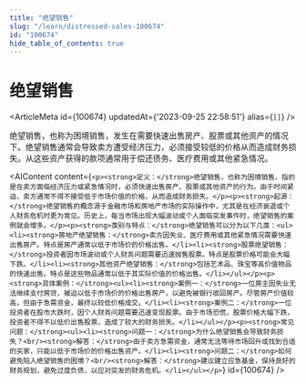 ```yaml
---
title: "绝望销售"
slug: "/learn/distressed-sales-100674"
id: "100674"
hide_table_of_contents: true
---
```



# 绝望销售

<ArticleMeta id={100674} updatedAt={'2023-09-25 22:58:51'} alias={`[]`} />
<div className='border-solid border-b border-t-0 my-4 border-[var(--ifm-color-gray-300)]' />

绝望销售，也称为困境销售，发生在需要快速出售房产、股票或其他资产的情况下。绝望销售通常会导致卖方遭受经济压力，必须接受较低的价格从而造成财务损失。从这些资产获得的款项通常用于偿还债务、医疗费用或其他紧急情况。

<AIContent content={`<p><strong>定义：</strong>绝望销售，也称为困境销售，指的是在卖方面临经济压力或紧急情况时，必须快速出售房产、股票或其他资产的行为。由于时间紧迫，卖方通常不得不接受低于市场价值的价格，从而造成财务损失。</p><p><strong>起源：</strong>绝望销售的概念源于金融市场和房地产市场的实际操作中，尤其是在经济衰退或个人财务危机时更为常见。历史上，每当市场出现大幅波动或个人面临突发事件时，绝望销售的案例就会增多。</p><p><strong>类别与特点：</strong>绝望销售可以分为以下几类：<ul><li><strong>房地产绝望销售：</strong>卖方因失业、医疗费用或其他紧急情况需要快速出售房产。特点是房产通常以低于市场价的价格出售。</li><li><strong>股票绝望销售：</strong>投资者因市场波动或个人财务问题需要迅速抛售股票。特点是股票价格可能会大幅下跌。</li><li><strong>其他资产绝望销售：</strong>包括艺术品、珠宝等高价值物品的快速出售。特点是这些物品通常以低于其实际价值的价格出售。</li></ul></p><p><strong>具体案例：</strong><ul><li><strong>案例一：</strong>一位房主因失业无法继续支付房贷，被迫以低于市场价的价格出售房产，以避免被银行收回房产。尽管房产价值较高，但由于急需资金，最终以较低价格成交。</li><li><strong>案例二：</strong>一位投资者在股市大跌时，因个人财务问题需要迅速变现股票。由于市场恐慌，股票价格大幅下跌，投资者不得不以低价出售股票，造成了较大的财务损失。</li></ul></p><p><strong>常见问题：</strong><ul><li><strong>问题一：</strong>为什么绝望销售会导致财务损失？<br/><strong>解答：</strong>由于卖方急需资金，通常无法等待市场回升或找到合适的买家，只能以低于市场价的价格出售资产。</li><li><strong>问题二：</strong>如何避免陷入绝望销售的困境？<br/><strong>解答：</strong>建议建立应急基金，保持良好的财务规划，避免过度负债，以应对突发的财务危机。</li></ul></p>`} id={100674} />
